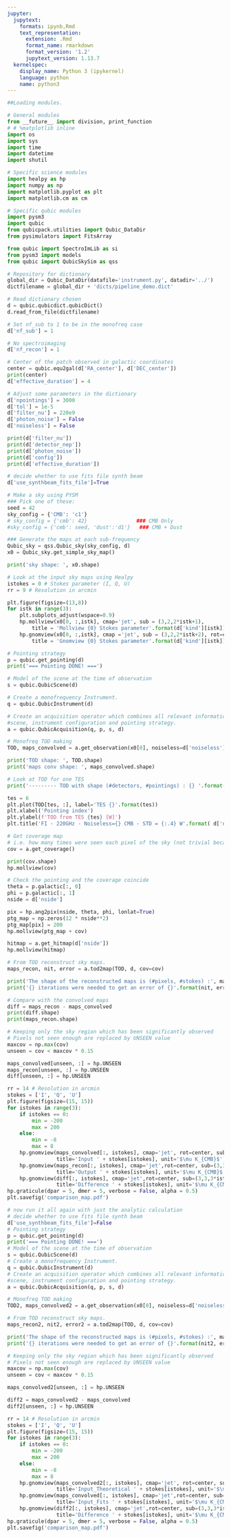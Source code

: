 ```yaml
---
jupyter:
  jupytext:
    formats: ipynb,Rmd
    text_representation:
      extension: .Rmd
      format_name: rmarkdown
      format_version: '1.2'
      jupytext_version: 1.13.7
  kernelspec:
    display_name: Python 3 (ipykernel)
    language: python
    name: python3
---
```


```python
##Loading modules. 

# General modules
from __future__ import division, print_function
# # %matplotlib inline
import os
import sys
import time
import datetime
import shutil
```

```python
# Specific science modules
import healpy as hp
import numpy as np
import matplotlib.pyplot as plt
import matplotlib.cm as cm

```

```python
# Specific qubic modules
import pysm3
import qubic
from qubicpack.utilities import Qubic_DataDir
from pysimulators import FitsArray

```

```python
from qubic import SpectroImLib as si
from pysm3 import models
from qubic import QubicSkySim as qss

```

```python
# Repository for dictionary
global_dir = Qubic_DataDir(datafile='instrument.py', datadir='../')
dictfilename = global_dir + 'dicts/pipeline_demo.dict'
```

```python
# Read dictionary chosen
d = qubic.qubicdict.qubicDict()
d.read_from_file(dictfilename)
```

```python
# Set nf_sub to 1 to be in the monofreq case
d['nf_sub'] = 1
```

```python
# No spectroimaging
d['nf_recon'] = 1
```

```python
# Center of the patch observed in galactic coordinates
center = qubic.equ2gal(d['RA_center'], d['DEC_center'])
print(center)
d['effective_duration'] = 4

# Adjust some parameters in the dictionary
d['npointings'] = 3000
d['tol'] = 1e-5
d['filter_nu'] = 220e9
d['photon_noise'] = False
d['noiseless'] = False

```

```python
print(d['filter_nu'])
print(d['detector_nep'])
print(d['photon_noise'])
print(d['config'])
print(d['effective_duration'])
```

```python
# decide whether to use fits file synth beam
d['use_synthbeam_fits_file']=True

```

```python
# Make a sky using PYSM
### Pick one of these:
seed = 42
sky_config = {'CMB': 'c1'} 
# sky_config = {'cmb': 42}                ### CMB Only
#sky_config = {'cmb': seed, 'dust':'d1'}   ### CMB + Dust
```

```python
### Generate the maps at each sub-frequency
Qubic_sky = qss.Qubic_sky(sky_config, d)
x0 = Qubic_sky.get_simple_sky_map()
```

```python
print('sky shape: ', x0.shape)
```

```python
# Look at the input sky maps using Healpy
istokes = 0 # Stokes parameter (I, Q, U)
rr = 9 # Resolution in arcmin
```

```python
plt.figure(figsize=(13,8))
for istk in range(3):
    plt.subplots_adjust(wspace=0.9)
    hp.mollview(x0[0, :,istk], cmap='jet', sub = (3,2,2*istk+1), 
        title = 'Mollview {0} Stokes parameter'.format(d['kind'][istk]))
    hp.gnomview(x0[0, :,istk], cmap ='jet', sub = (3,2,2*istk+2), rot=center, reso=rr, 
        title = 'Gnomview {0} Stokes parameter'.format(d['kind'][istk]))

```

```python
# Pointing strategy
p = qubic.get_pointing(d)
print('=== Pointing DONE! ===')
```

```python
# Model of the scene at the time of observation
s = qubic.QubicScene(d)
```

```python
# Create a monofrequency Instrument.
q = qubic.QubicInstrument(d)
```

```python
# Create an acquisition operator which combines all relevant information
#scene, instrument configuration and pointing strategy. 
a = qubic.QubicAcquisition(q, p, s, d)
```

```python
# Monofreq TOD making
TOD, maps_convolved = a.get_observation(x0[0], noiseless=d['noiseless'])#, convolution = True)
```

```python
print('TOD shape: ', TOD.shape)
print('maps conv shape: ', maps_convolved.shape)
```

```python
# Look at TOD for one TES
print('--------- TOD with shape (#detectors, #pointings) : {} '.format(np.shape(TOD)))

tes = 6
plt.plot(TOD[tes, :], label='TES {}'.format(tes))
plt.xlabel('Pointing index')
plt.ylabel(f'TOD from TES {tes} [W]')
plt.title('FI - 220GHz - Noiseless={} CMB - STD = {:.4} W'.format( d['noiseless'], np.std(TOD)))
```

```python
# Get coverage map
# i.e. how many times were seen each pixel of the sky (not trivial because of the synthetic beam)
cov = a.get_coverage()

print(cov.shape)
hp.mollview(cov)
```

```python
# Check the pointing and the coverage coincide
theta = p.galactic[:, 0]
phi = p.galactic[:, 1]
nside = d['nside']

pix = hp.ang2pix(nside, theta, phi, lonlat=True)
ptg_map = np.zeros(12 * nside**2)
ptg_map[pix] = 200
hp.mollview(ptg_map + cov)
```

```python
hitmap = a.get_hitmap(d['nside'])
hp.mollview(hitmap)
```

```python
# From TOD reconstruct sky maps.
maps_recon, nit, error = a.tod2map(TOD, d, cov=cov)

print('The shape of the reconstructed maps is (#pixels, #stokes) :', maps_recon.shape)
print('{} iterations were needed to get an error of {}'.format(nit, error))
```

```python
# Compare with the convolved maps
diff = maps_recon - maps_convolved
print(diff.shape)
print(maps_recon.shape)
```

```python
# Keeping only the sky region which has been significantly observed
# Pixels not seen enough are replaced by UNSEEN value
maxcov = np.max(cov)
unseen = cov < maxcov * 0.15

maps_convolved[unseen, :] = hp.UNSEEN
maps_recon[unseen, :] = hp.UNSEEN
diff[unseen, :] = hp.UNSEEN
```

```python
rr = 14 # Resolution in arcmin
stokes = ['I', 'Q', 'U']
plt.figure(figsize=(15, 15))
for istokes in range(3):
    if istokes == 0:
        min = -200
        max = 200
    else:
        min = -8
        max = 8
    hp.gnomview(maps_convolved[:, istokes], cmap='jet', rot=center, sub=(3,3,3*istokes+1), reso=rr,
                title='Input ' + stokes[istokes], unit='$\mu K_{CMB}$', format='%g',  min=min, max=max)
    hp.gnomview(maps_recon[:, istokes], cmap='jet',rot=center, sub=(3,3,3*istokes+2), reso=rr,
                title='Output ' + stokes[istokes], unit='$\mu K_{CMB}$', min=min, max=max)
    hp.gnomview(diff[:, istokes], cmap='jet',rot=center, sub=(3,3,3*istokes+3), reso=rr,
                title='Difference ' + stokes[istokes], unit='$\mu K_{CMB}$', min=-2, max=2)
hp.graticule(dpar = 5, dmer = 5, verbose = False, alpha = 0.5)
plt.savefig('comparison_map.pdf')
```

```python
# now run it all again with just the analytic calculation
# decide whether to use fits file synth beam
d['use_synthbeam_fits_file']=False
# Pointing strategy
p = qubic.get_pointing(d)
print('=== Pointing DONE! ===')
# Model of the scene at the time of observation
s = qubic.QubicScene(d)
# Create a monofrequency Instrument.
q = qubic.QubicInstrument(d)
# Create an acquisition operator which combines all relevant information
#scene, instrument configuration and pointing strategy. 
a = qubic.QubicAcquisition(q, p, s, d)
```

```python
# Monofreq TOD making
TOD2, maps_convolved2 = a.get_observation(x0[0], noiseless=d['noiseless'])#, convolution = True)
```

```python
# From TOD reconstruct sky maps.
maps_recon2, nit2, error2 = a.tod2map(TOD, d, cov=cov)

print('The shape of the reconstructed maps is (#pixels, #stokes) :', maps_recon2.shape)
print('{} iterations were needed to get an error of {}'.format(nit2, error2))
```

```python
# Keeping only the sky region which has been significantly observed
# Pixels not seen enough are replaced by UNSEEN value
maxcov = np.max(cov)
unseen = cov < maxcov * 0.15

maps_convolved2[unseen, :] = hp.UNSEEN
```

```python
diff2 = maps_convolved2 - maps_convolved
diff2[unseen, :] = hp.UNSEEN
```

```python
rr = 14 # Resolution in arcmin
stokes = ['I', 'Q', 'U']
plt.figure(figsize=(15, 15))
for istokes in range(3):
    if istokes == 0:
        min = -200
        max = 200
    else:
        min = -8
        max = 8
    hp.gnomview(maps_convolved2[:, istokes], cmap='jet', rot=center, sub=(3,3,3*istokes+1), reso=rr,
                title='Input_Theoretical ' + stokes[istokes], unit='$\mu K_{CMB}$', format='%g',  min=min, max=max)
    hp.gnomview(maps_convolved[:, istokes], cmap='jet',rot=center, sub=(3,3,3*istokes+2), reso=rr,
                title='Input_Fits ' + stokes[istokes], unit='$\mu K_{CMB}$', min=min, max=max)
    hp.gnomview(diff2[:, istokes], cmap='jet',rot=center, sub=(3,3,3*istokes+3), reso=rr,
                title='Difference ' + stokes[istokes], unit='$\mu K_{CMB}$', min=-2, max=2)
hp.graticule(dpar = 5, dmer = 5, verbose = False, alpha = 0.5)
plt.savefig('comparison_map.pdf')
```

```python

```

